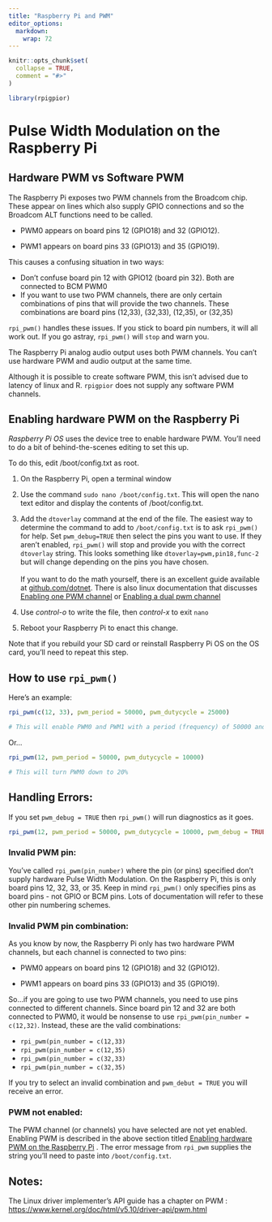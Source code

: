 ```yaml
---
title: "Raspberry Pi and PWM"
editor_options: 
  markdown: 
    wrap: 72
---
```


```r
knitr::opts_chunk$set(
  collapse = TRUE,
  comment = "#>"
)
```

```r
library(rpigpior)
```

# Pulse Width Modulation on the Raspberry Pi

## Hardware PWM vs Software PWM

The Raspberry Pi exposes two PWM channels from the Broadcom chip. These
appear on lines which also supply GPIO connections and so the Broadcom
ALT functions need to be called.

-   PWM0 appears on board pins 12 (GPIO18) and 32 (GPIO12).

-   PWM1 appears on board pins 33 (GPIO13) and 35 (GPIO19).

This causes a confusing situation in two ways:

-   Don't confuse board pin 12 with GPIO12 (board pin 32). Both are
    connected to BCM PWM0
-   If you want to use two PWM channels, there are only certain
    combinations of pins that will provide the two channels. These
    combinations are board pins (12,33), (32,33), (12,35), or (32,35)

`rpi_pwm()` handles these issues. If you stick to board pin numbers, it
will all work out. If you go astray, `rpi_pwm()` will `stop` and warn
you.

The Raspberry Pi analog audio output uses both PWM channels. You can't
use hardware PWM and audio output at the same time.

Although it is possible to create software PWM, this isn't advised due
to latency of linux and R. `rpigpior` does not supply any software PWM
channels.

## Enabling hardware PWM on the Raspberry Pi

*Raspberry Pi OS* uses the device tree to enable hardware PWM. You'll
need to do a bit of behind-the-scenes editing to set this up.

To do this, edit /boot/config.txt as root.

1.  On the Raspberry Pi, open a terminal window

2.  Use the command `sudo nano /boot/config.txt`. This will open the
    nano text editor and display the contents of /boot/config.txt.

3.  Add the `dtoverlay` command at the end of the file. The easiest way
    to determine the command to add to `/boot/config.txt` is to ask
    `rpi_pwm()` for help. Set `pwm_debug=TRUE` then select the pins you
    want to use. If they aren't enabled, `rpi_pwm()` will stop and
    provide you with the correct `dtoverlay` string. This looks
    something like `dtoverlay=pwm,pin18,func-2` but will change
    depending on the pins you have chosen.\
    \
    If you want to do the math yourself, there is an excellent guide
    available at
    [github.com/dotnet](https://github.com/dotnet/iot/blob/main/Documentation/raspi-pwm.md).
    There is also linux documentation that discusses [Enabling one PWM
    channel](https://github.com/raspberrypi/linux/blob/04c8e47067d4873c584395e5cb260b4f170a99ea/arch/arm/boot/dts/overlays/README#L925)
    or [Enabling a dual pwm
    channel](https://github.com/raspberrypi/linux/blob/04c8e47067d4873c584395e5cb260b4f170a99ea/arch/arm/boot/dts/overlays/README#L944)

4.  Use *control-o* to write the file, then *control-x* to exit `nano`

5.  Reboot your Raspberry Pi to enact this change.

Note that if you rebuild your SD card or reinstall Raspberry Pi OS on
the OS card, you'll need to repeat this step.

## How to use `rpi_pwm()`

Here's an example:

```r
rpi_pwm(c(12, 33), pwm_period = 50000, pwm_dutycycle = 25000)

# This will enable PWM0 and PWM1 with a period (frequency) of 50000 and a duty cycle of 25000. That is to say, 50% power.
```

Or...

```r
rpi_pwm(12, pwm_period = 50000, pwm_dutycycle = 10000)

# This will turn PWM0 down to 20%
```

## Handling Errors:

If you set `pwm_debug = TRUE` then `rpi_pwm()` will run diagnostics as
it goes.

```r
rpi_pwm(12, pwm_period = 50000, pwm_dutycycle = 10000, pwm_debug = TRUE)
```

### Invalid PWM pin:

You've called `rpi_pwm(pin_number)` where the pin (or pins) specified
don't supply hardware Pulse Width Modulation. On the Raspberry Pi, this
is only board pins 12, 32, 33, or 35. Keep in mind `rpi_pwm()` only
specifies pins as board pins - not GPIO or BCM pins. Lots of
documentation will refer to these other pin numbering schemes.

### Invalid PWM pin combination:

As you know by now, the Raspberry Pi only has two hardware PWM channels,
but each channel is connected to two pins:

-   PWM0 appears on board pins 12 (GPIO18) and 32 (GPIO12).

-   PWM1 appears on board pins 33 (GPIO13) and 35 (GPIO19).

So...if you are going to use two PWM channels, you need to use pins
connected to different channels. Since board pin 12 and 32 are both
connected to PWM0, it would be nonsense to use
`rpi_pwm(pin_number = c(12,32)`. Instead, these are the valid
combinations:

-   `rpi_pwm(pin_number = c(12,33)`
-   `rpi_pwm(pin_number = c(12,35)`
-   `rpi_pwm(pin_number = c(32,33)`
-   `rpi_pwm(pin_number = c(32,35)`

If you try to select an invalid combination and `pwm_debut = TRUE` you
will receive an error.

### PWM not enabled:

The PWM channel (or channels) you have selected are not yet enabled.
Enabling PWM is described in the above section titled [Enabling hardware
PWM on the Raspberry Pi] . The error message from `rpi_pwm` supplies the
string you'll need to paste into `/boot/config.txt`.

## Notes:

The Linux driver implementer's API guide has a chapter on PWM :
<https://www.kernel.org/doc/html/v5.10/driver-api/pwm.html>
